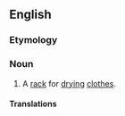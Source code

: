 ==English==

===Etymology===
{{rfe}}

===Noun===
{{en-noun|sg=[[clothes]] [[maiden]]}}

# A [[rack]] for [[dry]]ing [[clothes]].

====Translations====
{{trans-see|clotheshorse}}